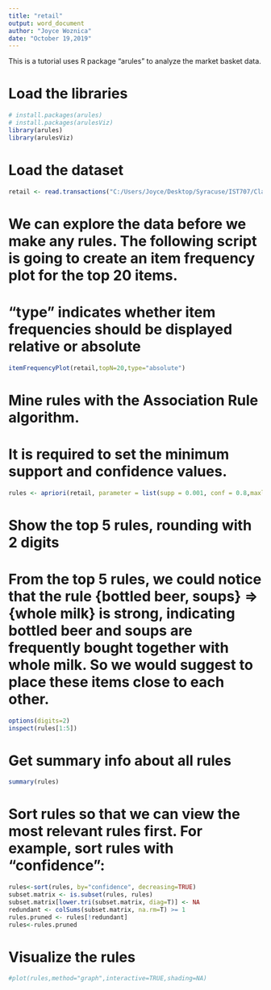 ```yaml
---
title: "retail"
output: word_document
author: "Joyce Woznica"
date: "October 19,2019"
---
```


This is a tutorial uses R package "arules" to analyze the market basket data. 

# Load the libraries
```r
# install.packages(arules)
# install.packages(arulesViz)
library(arules)
library(arulesViz)
```

# Load the dataset
```r
retail <- read.transactions("C:/Users/Joyce/Desktop/Syracuse/IST707/Classwork/week3/retail.csv", format="basket", sep=",")
```

# We can explore the data before we make any rules. The following script is going to create an item frequency plot for the top 20 items.
# "type" indicates whether item frequencies should be displayed relative or absolute
```r
itemFrequencyPlot(retail,topN=20,type="absolute")
```

# Mine rules with the Association Rule algorithm. 
# It is required to set the minimum support and confidence values.
```r
rules <- apriori(retail, parameter = list(supp = 0.001, conf = 0.8,maxlen=3))
```

# Show the top 5 rules, rounding with 2 digits
# From the top 5 rules, we could notice that the rule {bottled beer, soups} => {whole milk} is strong, indicating bottled beer and soups are frequently bought together with whole milk. So we would suggest to place these items close to each other.
```r
options(digits=2)
inspect(rules[1:5])
```

# Get summary info about all rules
```r
summary(rules)
```

# Sort rules so that we can view the most relevant rules first. For example, sort rules with "confidence":
```r
rules<-sort(rules, by="confidence", decreasing=TRUE)
subset.matrix <- is.subset(rules, rules)
subset.matrix[lower.tri(subset.matrix, diag=T)] <- NA
redundant <- colSums(subset.matrix, na.rm=T) >= 1
rules.pruned <- rules[!redundant]
rules<-rules.pruned
```

# Visualize the rules
```r
#plot(rules,method="graph",interactive=TRUE,shading=NA)
```